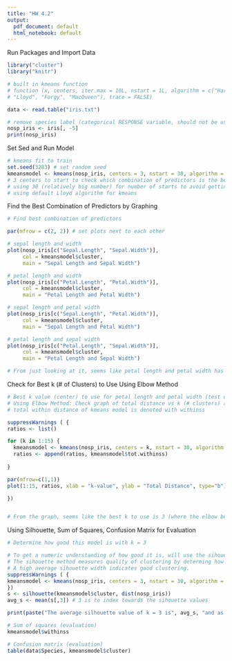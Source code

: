 ```yaml
---
title: "HW 4.2"
output:
  pdf_document: default
  html_notebook: default
---
```


Run Packages and Import Data
```r
library("cluster")
library("knitr")

# built in kmeans function
# function (x, centers, iter.max = 10L, nstart = 1L, algorithm = c("Hartigan-Wong", 
# "Lloyd", "Forgy", "MacQueen"), trace = FALSE) 

data <- read.table("iris.txt")

# remove species label (categorical RESPONSE variable, should not be used to build model)
nosp_iris <- iris[, -5]
print(nosp_iris)
```
Set Sed and Run Model

```r
# kmeans fit to train
set.seed(3283) # set random seed
kmeansmodel <- kmeans(nosp_iris, centers = 3, nstart = 30, algorithm = "Lloyd")
# 3 centers to start to check which combination of predictors is the best (3 types of species)
# using 30 (relatively big number) for number of starts to avoid getting stuck in undesirable local optimum
# using default Lloyd algorithm for kmeans
```

Find the Best Combination of Predictors by Graphing
```r
# Find best combination of predictors

par(mfrow = c(2, 2)) # set plots next to each other

# sepal length and width
plot(nosp_iris[c("Sepal.Length", "Sepal.Width")], 
     col = kmeansmodel$cluster, 
     main = "Sepal Length and Sepal Width")

# petal length and width
plot(nosp_iris[c("Petal.Length", "Petal.Width")], 
     col = kmeansmodel$cluster, 
     main = "Petal Length and Petal Width")

# sepal length and petal width
plot(nosp_iris[c("Sepal.Length", "Petal.Width")], 
     col = kmeansmodel$cluster, 
     main = "Sepal Length and Petal Width")

# petal length and sepal width
plot(nosp_iris[c("Petal.Length", "Sepal.Width")], 
     col = kmeansmodel$cluster, 
     main = "Petal Length and Sepal Width")

# From just looking at it, seems like petal length and petal width has the least overlap
```
Check for Best k (# of Clusters) to Use Using Elbow Method

```r
# Best k value (center) to use for petal length and petal width (test out with for loop)
# Using Elbow Method: Check graph of total distance vs k (# clusters) and wherever it stops having drastic change is where the best k is
# total within distance of kmeans model is denoted with withinss

suppressWarnings ( {
ratios <- list()

for (k in 1:15) {
  kmeansmodel <- kmeans(nosp_iris, centers = k, nstart = 30, algorithm = "Lloyd")
  ratios <- append(ratios, kmeansmodel$tot.withinss)
  
}

par(mfrow=c(1,1))
plot(1:15, ratios, xlab = "k-value", ylab = "Total Distance", type="b")

})


# From the graph, seems like the best k to use is 3 (where the elbow bends)
```
Using Silhouette, Sum of Squares, Confusion Matrix for Evaluation
```r
# Determine how good this model is with k = 3

# To get a numeric understanding of how good it is, will use the sihouette method
# The sihouette method measures quality of clustering by determing how well each object lies within its cluster
# A high average sihouette width indicates good clustering. 
suppressWarnings ( {
kmeansmodel <- kmeans(nosp_iris, centers = 3, nstart = 30, algorithm = "Lloyd")
})
s <- silhouette(kmeansmodel$cluster, dist(nosp_iris))
avg_s <- mean(s[,3]) # 3 is to index towards the sihouette values

print(paste("The average silhouette value of k = 3 is", avg_s, "and as the sihouette value > 0.5, it indicates reasonably good clustering at predicting flower type"))

# Sum of squares (evaluation)
kmeansmodel$withinss

# Confusion matrix (evaluation)
table(data$Species, kmeansmodel$cluster)
```

